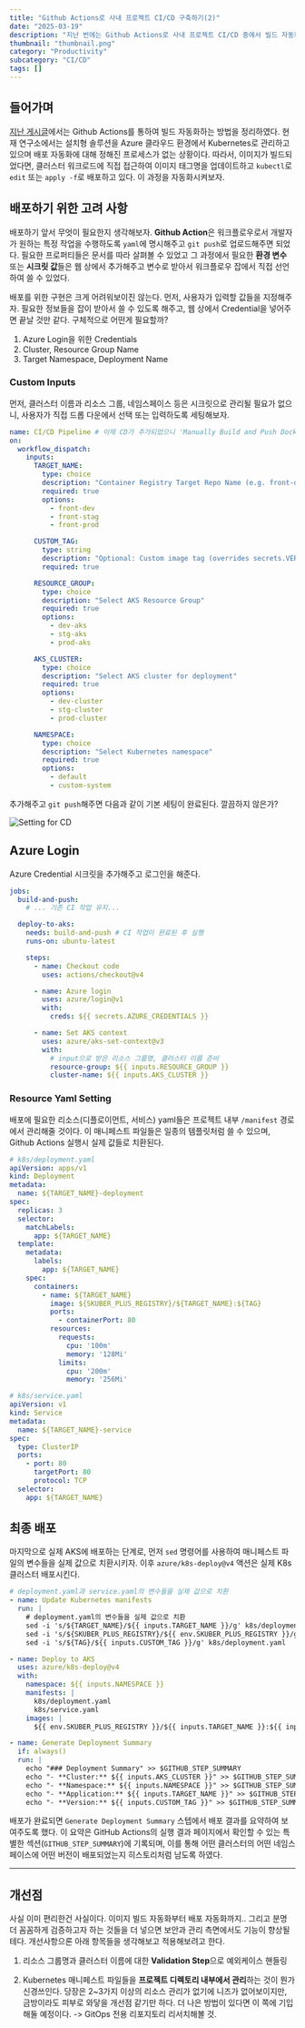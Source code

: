 ```yaml
---
title: "Github Actions로 사내 프로젝트 CI/CD 구축하기(2)"
date: "2025-03-19"
description: "지난 번에는 Github Actions로 사내 프로젝트 CI/CD 중에서 빌드 자동화를 구현해보았다. 이번에는 빌드 자동화로 만들어진 이미지를 배포하는 과정까지 완성해본다."
thumbnail: "thumbnail.png"
category: "Productivity"
subcategory: "CI/CD"
tags: []
---
```


## 들어가며

[지난 게시글](https://www.0biglife.com/posts/github-actions-ci)에서는 Github Actions를 통하여 빌드 자동화하는 방법을 정리하였다. 현재 연구소에서는 설치형 솔루션을 Azure 클라우드 환경에서 Kubernetes로 관리하고 있으며 배포 자동화에 대해 정해진 프로세스가 없는 상황이다. 따라서, 이미지가 빌드되었다면, 클러스터 워크로드에 직접 접근하여 이미지 태그명을 업데이트하고 `kubectl`로 `edit` 또는 `apply -f`로 배포하고 있다. 이 과정을 자동화시켜보자.

## 배포하기 위한 고려 사항

배포하기 앞서 무엇이 필요한지 생각해보자. **Github Action**은 워크플로우로서 개발자가 원하는 특정 작업을 수행하도록 `yaml`에 명시해주고 `git push`로 업로드해주면 되었다. 필요한 프로퍼티들은 문서를 따라 살펴볼 수 있었고 그 과정에서 필요한 **환경 변수** 또는 **시크릿 값**들은 웹 상에서 추가해주고 변수로 받아서 워크플로우 잡에서 직접 선언하여 쓸 수 있었다.

배포를 위한 구현은 크게 어려워보이진 않는다. 먼저, 사용자가 입력할 값들을 지정해주자. 필요한 정보들을 잡이 받아서 쓸 수 있도록 해주고, 웹 상에서 Credential을 넣어주면 끝날 것만 같다. 구체적으로 어떤게 필요할까?

1. Azure Login을 위한 Credentials
2. Cluster, Resource Group Name
3. Target Namespace, Deployment Name

### Custom Inputs

먼저, 클러스터 이름과 리소스 그룹, 네임스페이스 등은 시크릿으로 관리될 필요가 없으니, 사용자가 직접 드롭 다운에서 선택 또는 입력하도록 세팅해보자.

```yaml
name: CI/CD Pipeline # 이제 CD가 추가되었으니 'Manually Build and Push Docker Image'에서 바꿔주자
on:
  workflow_dispatch:
    inputs:
      TARGET_NAME:
        type: choice
        description: "Container Registry Target Repo Name (e.g. front-dev, front-stg)"
        required: true
        options:
          - front-dev
          - front-stag
          - front-prod

      CUSTOM_TAG:
        type: string
        description: "Optional: Custom image tag (overrides secrets.VERSION if provided)"
        required: true

      RESOURCE_GROUP:
        type: choice
        description: "Select AKS Resource Group"
        required: true
        options:
          - dev-aks
          - stg-aks
          - prod-aks

      AKS_CLUSTER:
        type: choice
        description: "Select AKS cluster for deployment"
        required: true
        options:
          - dev-cluster
          - stg-cluster
          - prod-cluster

      NAMESPACE:
        type: choice
        description: "Select Kubernetes namespace"
        required: true
        options:
          - default
          - custom-system
```

추가해주고 `git push`해주면 다음과 같이 기본 세팅이 완료된다. 깔끔하지 않은가?

![Setting for CD](1.png)

## Azure Login

Azure Credential 시크릿을 추가해주고 로그인을 해준다.

```yaml
jobs:
  build-and-push:
    # ... 기존 CI 작업 유지...

  deploy-to-aks:
    needs: build-and-push # CI 작업이 완료된 후 실행
    runs-on: ubuntu-latest

    steps:
      - name: Checkout code
        uses: actions/checkout@v4

      - name: Azure login
        uses: azure/login@v1
        with:
          creds: ${{ secrets.AZURE_CREDENTIALS }}

      - name: Set AKS context
        uses: azure/aks-set-context@v3
        with:
          # input으로 받은 리소스 그룹명, 클러스터 이름 준비
          resource-group: ${{ inputs.RESOURCE_GROUP }}
          cluster-name: ${{ inputs.AKS_CLUSTER }}
```

### Resource Yaml Setting

배포에 필요한 리소스(디플로이먼트, 서비스) yaml들은 프로젝트 내부 `/manifest` 경로에서 관리해줄 것이다. 이 매니페스트 파일들은 일종의 템플릿처럼 쓸 수 있으며, Github Actions 실행시 실제 값들로 치환된다.

```yaml
# k8s/deployment.yaml
apiVersion: apps/v1
kind: Deployment
metadata:
  name: ${TARGET_NAME}-deployment
spec:
  replicas: 3
  selector:
    matchLabels:
      app: ${TARGET_NAME}
  template:
    metadata:
      labels:
        app: ${TARGET_NAME}
    spec:
      containers:
        - name: ${TARGET_NAME}
          image: ${SKUBER_PLUS_REGISTRY}/${TARGET_NAME}:${TAG}
          ports:
            - containerPort: 80
          resources:
            requests:
              cpu: '100m'
              memory: '128Mi'
            limits:
              cpu: '200m'
              memory: '256Mi'

# k8s/service.yaml
apiVersion: v1
kind: Service
metadata:
  name: ${TARGET_NAME}-service
spec:
  type: ClusterIP
  ports:
    - port: 80
      targetPort: 80
      protocol: TCP
  selector:
    app: ${TARGET_NAME}
```

## 최종 배포

마지막으로 실제 AKS에 배포하는 단계로, 먼저 `sed` 명령어를 사용하여 매니페스트 파일의 변수들을 실제 값으로 치환시키자. 이후 `azure/k8s-deploy@v4` 액션은 실제 K8s 클러스터 배포시킨다.

```yaml
# deployment.yaml과 service.yaml의 변수들을 실제 값으로 치환
- name: Update Kubernetes manifests
  run: |
    # deployment.yaml의 변수들을 실제 값으로 치환
    sed -i 's/${TARGET_NAME}/${{ inputs.TARGET_NAME }}/g' k8s/deployment.yaml k8s/service.yaml
    sed -i 's/${SKUBER_PLUS_REGISTRY}/${{ env.SKUBER_PLUS_REGISTRY }}/g' k8s/deployment.yaml
    sed -i 's/${TAG}/${{ inputs.CUSTOM_TAG }}/g' k8s/deployment.yaml

- name: Deploy to AKS
  uses: azure/k8s-deploy@v4
  with:
    namespace: ${{ inputs.NAMESPACE }}
    manifests: |
      k8s/deployment.yaml
      k8s/service.yaml
    images: |
      ${{ env.SKUBER_PLUS_REGISTRY }}/${{ inputs.TARGET_NAME }}:${{ inputs.CUSTOM_TAG }}

- name: Generate Deployment Summary
  if: always()
  run: |
    echo "### Deployment Summary" >> $GITHUB_STEP_SUMMARY
    echo "- **Cluster:** ${{ inputs.AKS_CLUSTER }}" >> $GITHUB_STEP_SUMMARY
    echo "- **Namespace:** ${{ inputs.NAMESPACE }}" >> $GITHUB_STEP_SUMMARY
    echo "- **Application:** ${{ inputs.TARGET_NAME }}" >> $GITHUB_STEP_SUMMARY
    echo "- **Version:** ${{ inputs.CUSTOM_TAG }}" >> $GITHUB_STEP_SUMMARY
```

배포가 완료되면 `Generate Deployment Summary` 스텝에서 배포 결과를 요약하여 보여주도록 했다. 이 요약은 GitHub Actions의 실행 결과 페이지에서 확인할 수 있는 특별한 섹션(`GITHUB_STEP_SUMMARY`)에 기록되며, 이를 통해 어떤 클러스터의 어떤 네임스페이스에 어떤 버전이 배포되었는지 히스토리처럼 남도록 하였다.

---

## 개선점

사실 이미 편리한건 사실이다. 이미지 빌드 자동화부터 배포 자동화까지.. 그리고 분명 더 꼼꼼하게 검증하고자 하는 것들을 더 넣으면 보안과 관리 측면에서도 기능이 향상될테다. 개선사항으론 아래 항목들을 생각해보고 적용해보려고 한다.

1. 리소스 그룹명과 클러스터 이름에 대한 **Validation Step**으로 예외케이스 핸들링

2. Kubernetes 매니페스트 파일들을 **프로젝트 디렉토리 내부에서 관리**하는 것이 뭔가 신경쓰인다. 당장은 2~3가지 이상의 리소스 관리가 없기에 니즈가 없어보이지만, 금방이라도 피부로 와닿을 개선점 같기만 하다. 더 나은 방법이 있다면 이 쪽에 기입해둘 예정이다. -> GitOps 전용 리포지토리 리서치해볼 것.
